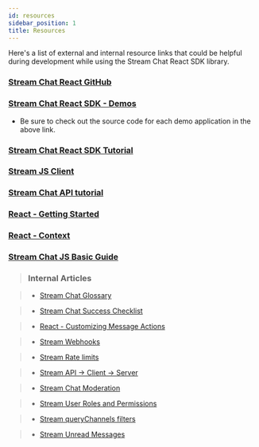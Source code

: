 ```yaml
---
id: resources
sidebar_position: 1
title: Resources
---
```


Here's a list of external and internal resource links that could be helpful during development while using the Stream Chat React SDK library.

### [Stream Chat React GitHub](https://github.com/GetStream/stream-chat-react)

### [Stream Chat React SDK - Demos](https://getstream.io/chat/demos/messaging/)

- Be sure to check out the source code for each demo application in the above link.

### [Stream Chat React SDK Tutorial](https://getstream.io/chat/react-chat/tutorial/)

### [Stream JS Client](https://getstream.io/chat/docs/javascript/?language=javascript)

### [Stream Chat API tutorial](https://getstream.io/chat/get_started/)

### [React - Getting Started](https://reactjs.org/docs/getting-started.html)

### [React - Context](https://reactjs.org/docs/context.html)

### [Stream Chat JS Basic Guide](https://github.com/GetStream/javascript-beginner-guide)

> ### Internal Articles

> * [Stream Chat Glossary](https://getstream.zendesk.com/hc/en-us/articles/1500007212082-Stream-Chat-Glossary)

> * [Stream Chat Success Checklist](https://getstream.zendesk.com/hc/en-us/articles/1500007673721-Stream-Chat-Success-Checklist)

> * [React - Customizing Message Actions](https://getstream.zendesk.com/hc/en-us/articles/1500008025241--Customizing-Message-Actions-in-React-Chat)

> * [Stream Webhooks](https://getstream.zendesk.com/hc/en-us/articles/1500006478421-How-can-I-use-the-Stream-Webhook-to-send-customers-emails-based-on-Chat-events-)

> * [Stream Rate limits](https://getstream.zendesk.com/hc/en-us/articles/360056792833-Rate-limits-and-HTTP-429-Errors)

> * [Stream API → Client → Server](https://getstream.zendesk.com/hc/en-us/articles/360061669873-How-do-the-Chat-Client-Server-Stream-API-communicate-with-each-other-)

> *  [Stream Chat Moderation](https://getstream.zendesk.com/hc/en-us/articles/1500004322702-What-moderation-tools-are-available-with-Stream-Chat-)

> * [Stream User Roles and Permissions](https://getstream.zendesk.com/hc/en-us/articles/360053064274-User-Roles-and-Permission-Policies-Chat)

> * [Stream queryChannels filters](https://getstream.zendesk.com/hc/en-us/articles/360057461213-Filters-for-queryChannels-Chat)

> * [Stream Unread Messages](https://getstream.zendesk.com/hc/en-us/articles/360042753154-How-do-I-retrieve-unread-messages-Chat)
